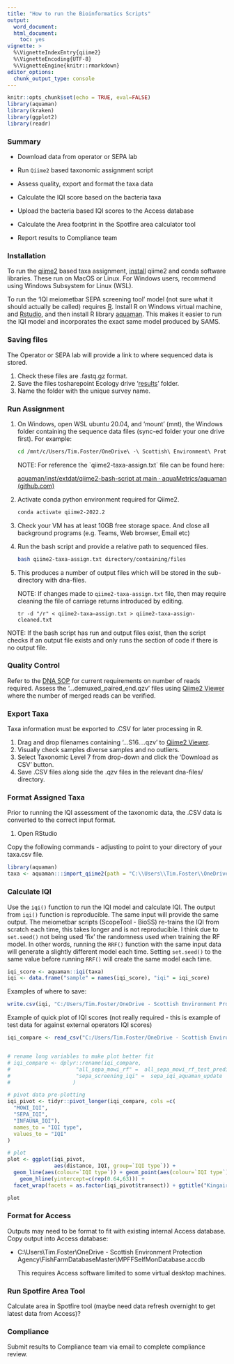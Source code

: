 ```yaml
---
title: "How to run the Bioinformatics Scripts"
output: 
  word_document:
  html_document: 
    toc: yes
vignette: >
  %\VignetteIndexEntry{qiime2}
  %\VignetteEncoding{UTF-8}
  %\VignetteEngine{knitr::rmarkdown}
editor_options: 
  chunk_output_type: console
---
```


```r
knitr::opts_chunk$set(echo = TRUE, eval=FALSE)
library(aquaman)
library(kraken)
library(ggplot2)
library(readr)
```

### Summary

-   Download data from operator or SEPA lab

-   Run `Qiime2` based taxonomic assignment script

-   Assess quality, export and format the taxa data

-   Calculate the IQI score based on the bacteria taxa

-   Upload the bacteria based IQI scores to the Access database

-   Calculate the Area footprint in the Spotfire area calculator tool

-   Report results to Compliance team

### Installation

To run the [qiime2](https://qiime2.org/) based taxa assignment, [install](https://docs.qiime2.org/2022.8/install/) qiime2 and conda software libraries. These run on MacOS or Linux. For Windows users, recommend using Windows Subsystem for Linux (WSL).

To run the 'IQI meiometbar SEPA screening tool' model (not sure what it should actually be called) requires [R](https://www.r-project.org/). Install R on Windows virtual machine, and [Rstudio](https://posit.co/download/rstudio-desktop/), and then install R library [aquaman](https://github.com/aquaMetrics/aquaman). This makes it easier to run the IQI model and incorporates the exact same model produced by SAMS.

### Saving files

The Operator or SEPA lab will provide a link to where sequenced data is stored.

1.  Check these files are .fastq.gz format.
2.  Save the files tosharepoint Ecology drive '[results](https://scottishepa.sharepoint.com/:f:/r/sites/Ecology/DNA/Results?csf=1&web=1&e=806wgL)' folder.
3.  Name the folder with the unique survey name.

### Run Assignment

1.  On Windows, open WSL ubuntu 20.04, and 'mount' (mnt), the Windows folder containing the sequence data files (sync-ed folder your one drive first). For example:

    ```bash

    cd /mnt/c/Users/Tim.Foster/OneDrive\ -\ Scottish\ Environment\ Protection\ Agency/DNA/Results/ 
    ```

    NOTE: For reference the \`qiime2-taxa-assign.txt\` file can be found here:

    [aquaman/inst/extdat/qiime2-bash-script at main · aquaMetrics/aquaman (github.com)](https://github.com/aquaMetrics/aquaman/tree/main/inst/extdat/qiime2-bash-script)

2.  Activate conda python environment required for Qiime2.

    ```bash
    conda activate qiime2-2022.2
    ```

3.  Check your VM has at least 10GB free storage space. And close all background programs (e.g. Teams, Web browser, Email etc)

4.  Run the bash script and provide a relative path to sequenced files.

    ```bash
    bash qiime2-taxa-assign.txt directory/containing/files
    ```

5.  This produces a number of output files which will be stored in the sub-directory with dna-files.

    NOTE: If changes made to `qiime2-taxa-assign.txt` file, then may require cleaning the file of carriage returns introduced by editing.

    `tr -d "/r" < qiime2-taxa–assign.txt > qiime2-taxa-assign-cleaned.txt`

NOTE: If the bash script has run and output files exist, then the script checks if an output file exists and only runs the section of code if there is no output file.

### Quality Control

Refer to the [DNA SOP](https://www.sepa.org.uk/media/594636/guidance-on-the-use-of-dna-in-monitoring-compliance-with-seabed-mixing-zone-area-limits.pdf) for current requirements on number of reads required. Assess the '...demuxed_paired_end.qzv' files using [Qiime2 Viewer](https://view.qiime2.org/) where the number of merged reads can be verified.

### Export Taxa

Taxa information must be exported to .CSV for later processing in R.

1.  Drag and drop filenames containing '...S16....qzv' to [Qiime2 Viewer](https://view.qiime2.org/).
2.  Visually check samples diverse samples and no outliers.
3.  Select Taxonomic Level 7 from drop-down and click the 'Download as CSV' button.
4.  Save .CSV files along side the .qzv files in the relevant dna-files/ directory.

### Format Assigned Taxa

Prior to running the IQI assessment of the taxonomic data, the .CSV data is converted to the correct input format.

1.  Open RStudio

Copy the following commands - adjusting to point to your directory of your taxa.csv file.

```r

library(aquaman)
taxa <- aquaman:::import_qiime2(path = "C:\\Users\\Tim.Foster\\OneDrive - Scottish Environment Protection Agency\\DNA\\Results\\BaseCalls\\taxa.csv")


```

### Calculate IQI

Use the `iqi()` function to run the IQI model and calculate IQI. The output from `iqi()` function is reproducible. The same input will provide the same output. The meiometbar scripts (ScopeTool - BioSS) re-trains the IQI from scratch each time, this takes longer and is not reproducible. I think due to `set.seed()` not being used 'fix' the randomness used when training the RF model. In other words, running the `RRF()` function with the same input data will generate a slightly different model each time. Setting `set.seed()` to the same value before running `RRF()` will create the same model each time.

```r
iqi_score <- aquaman::iqi(taxa)
iqi <- data.frame("sample" = names(iqi_score), "iqi" = iqi_score)
```

Examples of where to save:

```r

write.csv(iqi, "C:/Users/Tim.Foster/OneDrive - Scottish Environment Protection Agency/DNA/Results/aquaculture-operator-data/output/iqi-kingairloch-update.csv", row.names = FALSE)


```

Example of quick plot of IQI scores (not really required - this is example of test data for against external operators IQI scores)

```r

iqi_compare <- read_csv("C:/Users/Tim.Foster/OneDrive - Scottish Environment Protection Agency/DNA/Results/aquaculture-operator-data/output/iqi-kingairloch-update.csv")


# rename long variables to make plot better fit
# iqi_compare <- dplyr::rename(iqi_compare,
#                     "all_sepa_mowi_rf" =  all_sepa_mowi_rf_test_predictions,
#                     "sepa_screening_iqi" =  sepa_iqi_aquaman_update
#                    )

# pivot data pre-plotting
iqi_pivot <- tidyr::pivot_longer(iqi_compare, cols =c(
  "MOWI_IQI",
  "SEPA_IQI",
  "INFAUNA_IQI"),
  names_to = "IQI type", 
  values_to = "IQI"
)

# plot
plot <- ggplot(iqi_pivot, 
               aes(distance, IQI, group=`IQI type`)) +
  geom_line(aes(colour=`IQI type`)) + geom_point(aes(colour=`IQI type`)) +
    geom_hline(yintercept=c(rep(0.64,63))) +
  facet_wrap(facets = as.factor(iqi_pivot$transect)) + ggtitle("Kingairloch") 

plot 
```

### Format for Access

Outputs may need to be format to fit with existing internal Access database. Copy output into Access database:

-   C:\\Users\\Tim.Foster\\OneDrive - Scottish Environment Protection Agency\\FishFarmDatabaseMaster\\MPFFSelfMonDatabase.accdb

    This requires Access software limited to some virtual desktop machines.

### Run Spotfire Area Tool

Calculate area in Spotfire tool (maybe need data refresh overnight to get latest data from Access)?

### Compliance

Submit results to Compliance team via email to complete compliance review.
